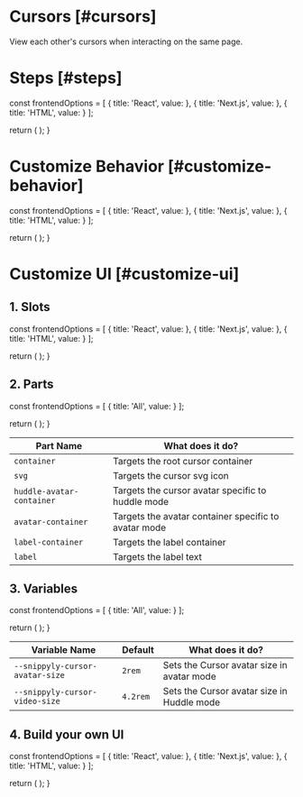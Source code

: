 
# Cursors [#cursors]

<Subheading>View each other's cursors when interacting on the same page.</Subheading>
<CursorDemo />

# Steps [#steps]


  const frontendOptions = [
    {
      title: 'React',
      value: <ReactCursorOverview sectionId="steps" />
    },
    {
      title: 'Next.js',
      value: <ReactCursorOverview sectionId="steps" />
    },
    {
      title: 'HTML',
      value: <HTMLCursorOverview sectionId="steps" />
    }
  ];

  return (
    <StepTabs frontendOptions={frontendOptions} />
  );
}

<CursorSteps />

# Customize Behavior [#customize-behavior]


  const frontendOptions = [
    {
      title: 'React',
      value: <ReactCursorCustom sectionId="customize-behavior" />
    },
    {
      title: 'Next.js',
      value: <ReactCursorCustom sectionId="customize-behavior" />
    },
    {
      title: 'HTML',
      value: <HTMLCursorCustom sectionId="customize-behavior" />
    }
  ];

  return (
    <StepTabs frontendOptions={frontendOptions} />
  );
}

<CursorCustomizeBehavior />

# Customize UI [#customize-ui]

## 1. Slots


  const frontendOptions = [
    {
      title: 'React',
      value: <ReactCursorSlot sectionId="customize-ui" />
    },
    {
      title: 'Next.js',
      value: <ReactCursorSlot sectionId="customize-ui" />
    },
    {
      title: 'HTML',
      value: <HTMLCursorSlot sectionId="customize-ui" />
    }
  ];

  return (
    <StepTabs frontendOptions={frontendOptions} />
  );
}

<CursorSlotSteps />

## 2. Parts


  const frontendOptions = [
    {
      title: 'All',
      value: <CursorParts sectionId="customize-ui" />
    }
  ];

  return (
    <StepTabs frontendOptions={frontendOptions} />
  );
}

<CursorCSSParts />

| Part Name | What does it do? |
| --------- | ---------------- |
| `container` | Targets the root cursor container |
| `svg` | Targets the cursor svg icon |
| `huddle-avatar-container` | Targets the cursor avatar specific to huddle mode |
| `avatar-container` | Targets the avatar container specific to avatar mode |
| `label-container` | Targets the label container |
| `label` | Targets the label text |

## 3. Variables


  const frontendOptions = [
    {
      title: 'All',
      value: <CursorVariables sectionId="customize-ui" />
    }
  ];

  return (
    <StepTabs frontendOptions={frontendOptions} />
  );
}

<CursorCSSVariables />

| Variable Name | Default | What does it do? |
| ------------- | ------- | ---------------- |
| `--snippyly-cursor-avatar-size` | `2rem` | Sets the Cursor avatar size in avatar mode |
| `--snippyly-cursor-video-size` | `4.2rem` | Sets the Cursor avatar size in Huddle mode |

## 4. Build your own UI


  const frontendOptions = [
    {
      title: 'React',
      value: <ReactCursorData sectionId="customize-ui" />
    },
    {
      title: 'Next.js',
      value: <ReactCursorData sectionId="customize-ui" />
    },
    {
      title: 'HTML',
      value: <HTMLCursorData sectionId="customize-ui" />
    }
  ];

  return (
    <StepTabs frontendOptions={frontendOptions} />
  );
}

<CursorDataSteps />